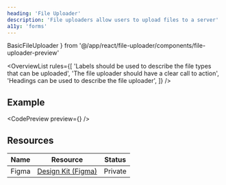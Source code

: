 ```yaml
---
heading: 'File Uploader'
description: 'File uploaders allow users to upload files to a server'
a11y: 'forms'
---
```


  BasicFileUploader
} from '@/app/react/file-uploader/components/file-uploader-preview'

<OverviewList rules={[
  'Labels should be used to describe the file types that can be uploaded',
  'The file uploader should have a clear call to action',
  'Headings can be used to describe the file uploader',
]} />

## Example

<CodePreview preview={<BasicFileUploader />} />

## Resources

| Name     | Resource | Status                                               |
| -------- | -------- | ---------------------------------------------------- |
| Figma    | [Design Kit (Figma)](https://www.figma.com/design/ducwqOCxoxcWc3ReV3FYd8/Digital-University-Component-Library?m=auto&node-id=0-1)      |                         Private                      |